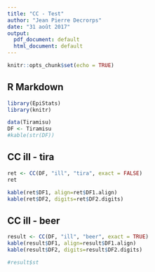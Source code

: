 ```yaml
---
title: "CC - Test"
author: "Jean Pierre Decrorps"
date: "31 août 2017"
output:
  pdf_document: default
  html_document: default
---
```


```r
knitr::opts_chunk$set(echo = TRUE)
```

## R Markdown

```r
library(EpiStats)
library(knitr)
```


```r
data(Tiramisu)
DF <- Tiramisu
#kable(str(DF))
```

\newpage
## CC ill - tira

```r
ret <- CC(DF, "ill", "tira", exact = FALSE)
ret
```
```r
kable(ret$DF1, align=ret$DF1.align)
kable(ret$DF2, digits=ret$DF2.digits)
```

\newpage
## CC ill - beer

```r
result <- CC(DF, "ill", "beer", exact = TRUE)
kable(result$DF1, align=result$DF1.align)
kable(result$DF2, digits=result$DF2.digits)
```

```r
#result$st
```

